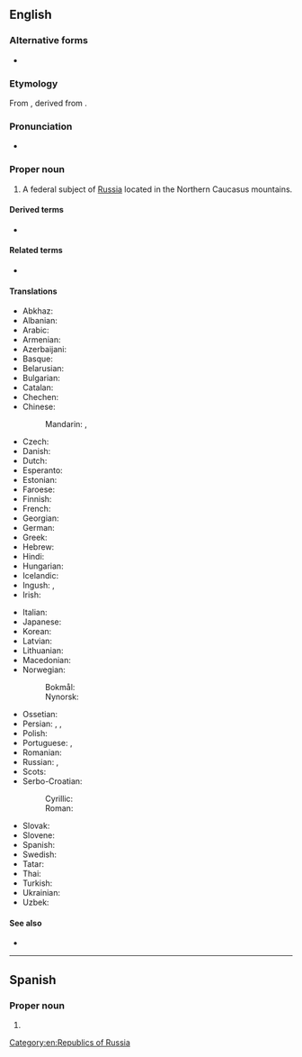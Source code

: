 ==English==
{{wikipedia}}

===Alternative forms===
* {{alter|en|Chechenia|Chechneya|Chechnia|Chechniya}}

===Etymology===
From {{der|en|ru|Чечня́}}, derived from {{der|en|kbd}}.

===Pronunciation===
* {{a|UK|US}} {{IPA|/ˈtʃɛtʃ.ni.ə/|/ˈtʃɛtʃ.ɲi.ə/|lang=en}}

===Proper noun===
{{en-proper noun}}

# A federal subject of [[Russia]] located in the Northern Caucasus mountains.

====Derived terms====
* {{l|en|Chechnyan}}

====Related terms====
* {{l|en|Chechen}}

====Translations====
{{trans-top|federal subject of Russia}}
* Abkhaz: {{t|ab|Чечентәыла}}
* Albanian: {{t|sq|Çeçenia}}
* Arabic: {{t|ar|اَلشِّيشَان|f}}
* Armenian: {{t|hy|Չեչնիա}}
* Azerbaijani: {{t|az|Çeçenistan}}
* Basque: {{t|eu|Txetxenia}}
* Belarusian: {{t|be|Чачня́|f}}
* Bulgarian: {{t|bg|Чече́ния|f}}
* Catalan: {{t|ca|Txetxènia|f}}
* Chechen: {{t|ce|Нохчийчоь}}
* Chinese:
*: Mandarin: {{t+|cmn|車臣}}, {{t+|cmn|车臣|tr=Chēchén}}
* Czech: {{t+|cs|Čečensko|n}}
* Danish: {{t|da|Tjetjenien}}
* Dutch: {{t+|nl|Tsjetsjenië}}
* Esperanto: {{t+|eo|Ĉeĉenio}}
* Estonian: {{t|et|Tšetšeenia}}
* Faroese: {{t|fo|Kekenia|n}}
* Finnish: {{t+|fi|Tšetšenia}}
* French: {{t+|fr|Tchétchénie|f}}
* Georgian: {{t|ka|ჩეჩნეთი}}
* German: {{t+|de|Tschetschenien}}
* Greek: {{t|el|Τσετσενία|f}}
* Hebrew: {{t|he|צ׳צ׳ניה}}
* Hindi: {{t|hi|चेचन्या}}
* Hungarian: {{t+|hu|Csecsenföld}}
* Icelandic: {{t|is|Téténía|f}}
* Ingush: {{t|inh|Нохчийче}}, {{t|inh|Нохчий Мохк}}
* Irish: {{t|ga|Seisnia|f|alt=An tSeisnia}}
{{trans-mid}}
* Italian: {{t|it|Cecenia|f}}
* Japanese: {{t|ja|チェチェン|tr=Chechen}}
* Korean: {{t|ko|^체첸}}
* Latvian: {{t|lv|Čečenija|f}}
* Lithuanian: {{t+|lt|Čečėnija|f}}
* Macedonian: {{t|mk|Чече́нија|f}}
* Norwegian:
*: Bokmål: {{t|nb|Tsjetsjenia}}
*: Nynorsk: {{t|nn|Tsjetsjenia}}
* Ossetian: {{t|os|Цӕцӕн}}
* Persian: {{t|fa|چچنستان|tr=čečenistân}}, {{t|fa|چچن|tr=čečen}}, {{t|fa|چچنیا|tr=čečniyâ}}
* Polish: {{t+|pl|Czeczenia|f}}
* Portuguese: {{t+|pt|Chechénia|f}}, {{t+|pt|Chechênia|f}}
* Romanian: {{t|ro|Cecenia|f}}
* Russian: {{t+|ru|Чечня́|f}}, {{t+|ru|Ичке́рия|f}} {{qualifier|temporary name used by Chechen nationalists}}
* Scots: {{t|sco|Chechnie}}
* Serbo-Croatian:
*: Cyrillic: {{t|sh|Чѐче̄нија|f}}
*: Roman: {{t+|sh|Čèčēnija|f}}
* Slovak: {{t|sk|Čečensko|n}}
* Slovene: {{t|sl|Čečenija|f}}
* Spanish: {{t+|es|Chechenia|f}}
* Swedish: {{t+|sv|Tjetjenien|c}}
* Tatar: {{t|tt|Чечня}}
* Thai: {{t|th|เชชเนีย}}
* Turkish: {{t|tr|Çeçenya}}
* Ukrainian: {{t|uk|Чечня́|f}}
* Uzbek: {{t|uz|Checheniston}}
{{trans-bottom}}

====See also====
* {{l|en|Grozny}}

[[Category:en:Republics of Russia]]

----

==Spanish==

===Proper noun===
{{es-proper noun|f}}

# {{alt form|Chechenia|lang=es}}